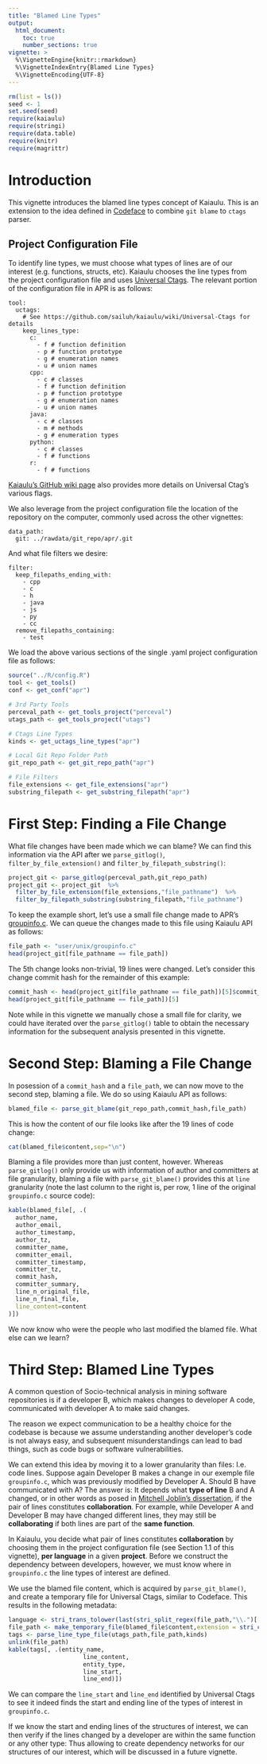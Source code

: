 ```yaml
---
title: "Blamed Line Types"
output: 
  html_document:
    toc: true
    number_sections: true
vignette: >
  %\VignetteEngine{knitr::rmarkdown}
  %\VignetteIndexEntry{Blamed Line Types}
  %\VignetteEncoding{UTF-8}
---
```


```r
rm(list = ls())
seed <- 1
set.seed(seed)
require(kaiaulu)
require(stringi)
require(data.table)
require(knitr)
require(magrittr)
```

# Introduction

This vignette introduces the blamed line types concept of Kaiaulu. This is an extension to the idea defined in [Codeface](https://github.com/siemens/codeface) to combine `git blame` to `ctags` parser. 

## Project Configuration File

To identify line types, we must choose what types of lines are of our interest (e.g. functions, structs, etc). Kaiaulu chooses the line types from the project configuration file and uses [Universal Ctags](https://github.com/universal-ctags/ctags). The relevant portion of the configuration file in APR is as follows:

```
tool:
  uctags:
    # See https://github.com/sailuh/kaiaulu/wiki/Universal-Ctags for details
    keep_lines_type:
      c:
        - f # function definition
        - p # function prototype
        - g # enumeration names
        - u # union names
      cpp:
        - c # classes
        - f # function definition
        - p # function prototype
        - g # enumeration names
        - u # union names
      java:
        - c # classes
        - m # methods
        - g # enumeration types
      python:
        - c # classes
        - f # functions
      r:
        - f # functions
```

[Kaiaulu's GitHub wiki page](https://github.com/sailuh/kaiaulu/wiki/Universal-Ctags) also provides more details on Universal Ctag's various flags. 

We also leverage from the project configuration file the location of the repository on the computer, commonly used across the other vignettes:

```
data_path:
  git: ../rawdata/git_repo/apr/.git
```

And what file filters we desire:

```
filter:
  keep_filepaths_ending_with:
    - cpp
    - c
    - h
    - java
    - js
    - py
    - cc
  remove_filepaths_containing:
    - test
```

We load the above various sections of the single .yaml project configuration file as follows:

```r
source("../R/config.R")
tool <- get_tools()
conf <- get_conf("apr")

# 3rd Party Tools
perceval_path <- get_tools_project("perceval")
utags_path <- get_tools_project("utags")

# Ctags Line Types
kinds <- get_uctags_line_types("apr")

# Local Git Repo Folder Path
git_repo_path <- get_git_repo_path("apr")

# File Filters
file_extensions <- get_file_extensions("apr")
substring_filepath <- get_substring_filepath("apr")
```


# First Step: Finding a File Change

What file changes have been made which we can blame? We can find this information via the API after we `parse_gitlog()`, `filter_by_file_extension()` and `filter_by_filepath_substring()`:

```r
project_git <- parse_gitlog(perceval_path,git_repo_path)
project_git <- project_git  %>%
  filter_by_file_extension(file_extensions,"file_pathname")  %>% 
  filter_by_filepath_substring(substring_filepath,"file_pathname")
```

To keep the example short, let's use a small file change made to APR's [groupinfo.c](https://github.com/apache/apr/blob/trunk/user/unix/groupinfo.c). We can queue the changes made to this file using Kaiaulu API as follows:

```r
file_path <- "user/unix/groupinfo.c"
head(project_git[file_pathname == file_path])
```
The 5th change looks non-trivial, 19 lines were changed. Let's consider this change commit hash for the remainder of this example:

```r
commit_hash <- head(project_git[file_pathname == file_path])[5]$commit_hash
head(project_git[file_pathname == file_path])[5]
```

Note while in this vignette we manually chose a small file for clarity, we could have iterated over the `parse_gitlog()` table to obtain the necessary information for the subsequent analysis presented in this vignette. 

# Second Step: Blaming a File Change

In posession of a `commit_hash` and a `file_path`, we can now move to the second step, blaming a file. We do so using Kaiaulu API as follows:

```r
blamed_file <- parse_git_blame(git_repo_path,commit_hash,file_path)
```

This is how the content of our file looks like after the 19 lines of code change: 

```r
cat(blamed_file$content,sep="\n")
```

Blaming a file provides more than just content, however. Whereas `parse_gitlog()` only provide us with information of author and committers at file granularity, blaming a file with `parse_git_blame()` provides this at `line` granularity (note the last column to the right is, per row, 1 line of the original `groupinfo.c` source code):

```r
kable(blamed_file[, .(
  author_name,
  author_email,
  author_timestamp,
  author_tz,
  committer_name,
  committer_email,
  committer_timestamp,
  committer_tz,
  commit_hash,
  committer_summary,
  line_n_original_file,
  line_n_final_file,
  line_content=content
)])
```


We now know who were the people who last modified the blamed file. What else can we learn?

# Third Step: Blamed Line Types

A common question of Socio-technical analysis in mining software repositories is if a developer B, which makes changes to developer A code, communicated with developer A to make said changes.

The reason we expect communication to be a healthy choice for the codebase is because we assume understanding another developer's code is not always easy, and subsequent misunderstandings can lead to bad things, such as code bugs or software vulnerabilities.

We can extend this idea by moving it to a lower granularity than files: I.e. code lines. Suppose again Developer B makes a change in our exemple file `groupinfo.c`, which was previously modified by Developer A. Should B have communicated with A? The answer is: It depends what **type of line** B and A changed, or in other words as posed in [Mitchell Joblin's dissertation](https://www.infosun.fim.uni-passau.de/spl/theses/MitchellJoblinDiss.pdf), if the pair of lines constitutes **collaboration**. For example, while Developer A and Developer B may have changed different lines, they may still be **collaborating** if both lines are part of the **same function**.

In Kaiaulu, you decide what pair of lines constitutes **collaboration** by choosing them in the project configuration file (see Section 1.1 of this vignette), **per language** in a given **project**. Before we construct the dependency between developers, however, we must know where in `groupinfo.c` the line types of interest are defined.

We use the blamed file content, which is acquired by `parse_git_blame()`, and create a temporary file for Universal Ctags, similar to Codeface. This results in the following metadata:

```r
language <- stri_trans_tolower(last(stri_split_regex(file_path,"\\.")[[1]]))
file_path <- make_temporary_file(blamed_file$content,extension = stri_c(".",language,collapse=""))
tags <- parse_line_type_file(utags_path,file_path,kinds)
unlink(file_path)
kable(tags[, .(entity_name,
                     line_content,
                     entity_type,
                     line_start,
                     line_end)])
```


We can compare the `line_start` and `line_end` identified by Universal Ctags to see it indeed finds the start and ending line of the types of interest in `groupinfo.c`. 

If we know the start and ending lines of the structures of interest, we can then verify if the lines changed by a developer are within the same function or any other type: Thus allowing to create dependency networks for our structures of our interest, which will be discussed in a future vignette.
